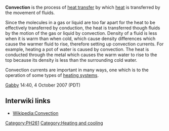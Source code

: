 '''Convection''' is the process of [[heat transfer]] by which [[heat]] is transferred by the movement of fluids. 

Since the molecules in a gas or liquid are too far apart for the heat to be effectively transferred by conduction, the heat is transferred though fluids by the motion of the gas or liquid by convection. Density of a fluid is less when it is warm than when cold, which cause density differences which cause the warmer fluid to rise, therefore setting up convection currents. For example, heating a pot of water is caused by convection. The heat is conducted through the metal which causes the warm water to rise to the top because its density is less than the surrounding cold water. 

Convection currents are important in many ways, one which is to the operation of some types of [[heating systems]]. 

[[User:GabbyAdams580|Gabby]] 14:40, 4 October 2007 (PDT)
== Interwiki links ==

* [[Wikipedia:Convection]]

[[Category:PH261]]
[[Category:Heating and cooling]]